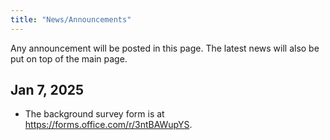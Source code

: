 ```yaml
---
title: "News/Announcements"
---
```


Any announcement will be posted in this page. The latest news will also be put on top of the main page.

## Jan 7, 2025

-   The background survey form is at [https://forms.office.com/r/3ntBAWupYS](https://nam02.safelinks.protection.outlook.com/?url=https%3A%2F%2Fforms.office.com%2Fr%2F3ntBAWupYS&data=05%7C02%7Ccheng-han.yu%40marquette.edu%7C754dacb312df459315d508dd2f48107e%7Cabe32f68c72d420db5bd750c63a268e4%7C0%7C0%7C638718708750586481%7CUnknown%7CTWFpbGZsb3d8eyJFbXB0eU1hcGkiOnRydWUsIlYiOiIwLjAuMDAwMCIsIlAiOiJXaW4zMiIsIkFOIjoiTWFpbCIsIldUIjoyfQ%3D%3D%7C0%7C%7C%7C&sdata=hqHeIw%2Btk05LxhBz%2Bx6SG1WDKPyNvnFIH0sL18IuMLM%3D&reserved=0).

<!-- ## Jan 16, 2024 -->

<!-- -   Please bring your laptop this Thursday. We'll set up our computing environment and get it ready for doing data science. -->

<!-- ## Jan 17, 2024 -->

<!-- <https://workforcenow.adp.com/mascsr/default/mdf/recruitment/recruitment.html?cid=03db93ed-1b1c-4447-805d-a674958c23e6&ccId=19000101_000001&jobId=480911&lang=en_US> -->

<!-- Deadline -->

<!-- Applicants should submit their application by February 1, 2024. -->
